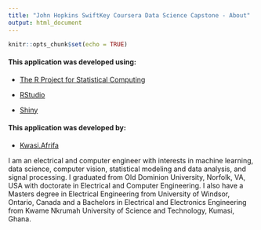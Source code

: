---
title: "John Hopkins SwiftKey Coursera Data Science Capstone - About"
output: html_document
---

```{r setup, include=FALSE}
knitr::opts_chunk$set(echo = TRUE)
```



#### This application was developed using:

+ [The R Project for Statistical Computing](https://www.r-project.org/)

+ [RStudio](https://www.rstudio.com/)

+ [Shiny](https://shiny.rstudio.com/reference/shiny/)

#### This application was developed by:

+ [Kwasi.Afrifa](https://www.linkedin.com/in/kwasi-afrifa/)

I am an electrical and computer engineer with interests in machine learning, data science, computer
vision, statistical modeling and data analysis, and signal processing. I graduated from Old Dominion
University, Norfolk, VA, USA with doctorate in Electrical and Computer Engineering. I also have a
Masters degree in Electrical Engineering from University of Windsor, Ontario, Canada and a Bachelors
in Electrical and Electronics Engineering from Kwame Nkrumah University of Science and Technology,
Kumasi, Ghana.
